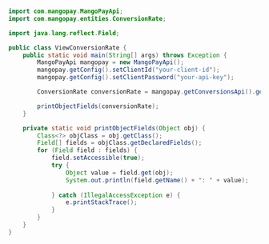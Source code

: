   
```java Java  

import com.mangopay.MangoPayApi;
import com.mangopay.entities.ConversionRate;

import java.lang.reflect.Field;

public class ViewConversionRate {
    public static void main(String[] args) throws Exception {
        MangoPayApi mangopay = new MangoPayApi();
        mangopay.getConfig().setClientId("your-client-id");
        mangopay.getConfig().setClientPassword("your-api-key");

        ConversionRate conversionRate = mangopay.getConversionsApi().getConversionRate("EUR", "GBP");

        printObjectFields(conversionRate);
    }

    private static void printObjectFields(Object obj) {
        Class<?> objClass = obj.getClass();
        Field[] fields = objClass.getDeclaredFields();
        for (Field field : fields) {
            field.setAccessible(true);
            try {
                Object value = field.get(obj);
                System.out.println(field.getName() + ": " + value);
                
            } catch (IllegalAccessException e) {
                e.printStackTrace();
            }
        }
    }
}  
```